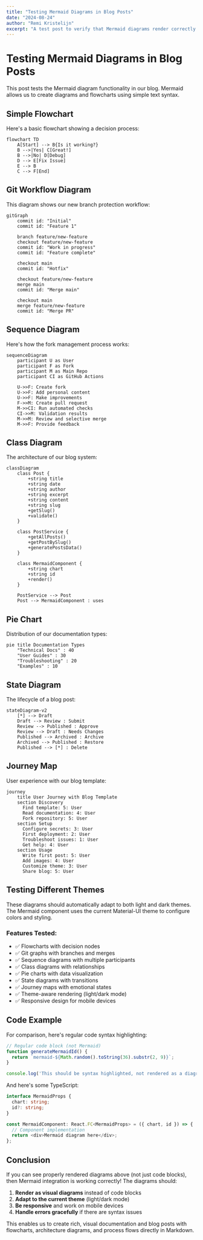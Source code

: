 ```yaml
---
title: "Testing Mermaid Diagrams in Blog Posts"
date: "2024-08-24"
author: "Remi Kristelijn"
excerpt: "A test post to verify that Mermaid diagrams render correctly in our blog posts with proper theme support."
---
```


# Testing Mermaid Diagrams in Blog Posts

This post tests the Mermaid diagram functionality in our blog. Mermaid allows us to create diagrams and flowcharts using simple text syntax.

## Simple Flowchart

Here's a basic flowchart showing a decision process:

```mermaid
flowchart TD
    A[Start] --> B{Is it working?}
    B -->|Yes| C[Great!]
    B -->|No| D[Debug]
    D --> E[Fix Issue]
    E --> B
    C --> F[End]
```

## Git Workflow Diagram

This diagram shows our new branch protection workflow:

```mermaid
gitGraph
    commit id: "Initial"
    commit id: "Feature 1"
    
    branch feature/new-feature
    checkout feature/new-feature
    commit id: "Work in progress"
    commit id: "Feature complete"
    
    checkout main
    commit id: "Hotfix"
    
    checkout feature/new-feature
    merge main
    commit id: "Merge main"
    
    checkout main
    merge feature/new-feature
    commit id: "Merge PR"
```

## Sequence Diagram

Here's how the fork management process works:

```mermaid
sequenceDiagram
    participant U as User
    participant F as Fork
    participant M as Main Repo
    participant CI as GitHub Actions
    
    U->>F: Create fork
    U->>F: Add personal content
    U->>F: Make improvements
    F->>M: Create pull request
    M->>CI: Run automated checks
    CI->>M: Validation results
    M->>M: Review and selective merge
    M->>F: Provide feedback
```

## Class Diagram

The architecture of our blog system:

```mermaid
classDiagram
    class Post {
        +string title
        +string date
        +string author
        +string excerpt
        +string content
        +string slug
        +getSlug()
        +validate()
    }
    
    class PostService {
        +getAllPosts()
        +getPostBySlug()
        +generatePostsData()
    }
    
    class MermaidComponent {
        +string chart
        +string id
        +render()
    }
    
    PostService --> Post
    Post --> MermaidComponent : uses
```

## Pie Chart

Distribution of our documentation types:

```mermaid
pie title Documentation Types
    "Technical Docs" : 40
    "User Guides" : 30
    "Troubleshooting" : 20
    "Examples" : 10
```

## State Diagram

The lifecycle of a blog post:

```mermaid
stateDiagram-v2
    [*] --> Draft
    Draft --> Review : Submit
    Review --> Published : Approve
    Review --> Draft : Needs Changes
    Published --> Archived : Archive
    Archived --> Published : Restore
    Published --> [*] : Delete
```

## Journey Map

User experience with our blog template:

```mermaid
journey
    title User Journey with Blog Template
    section Discovery
      Find template: 5: User
      Read documentation: 4: User
      Fork repository: 5: User
    section Setup
      Configure secrets: 3: User
      First deployment: 2: User
      Troubleshoot issues: 1: User
      Get help: 4: User
    section Usage
      Write first post: 5: User
      Add images: 4: User
      Customize theme: 3: User
      Share blog: 5: User
```

## Testing Different Themes

These diagrams should automatically adapt to both light and dark themes. The Mermaid component uses the current Material-UI theme to configure colors and styling.

### Features Tested:
- ✅ Flowcharts with decision nodes
- ✅ Git graphs with branches and merges
- ✅ Sequence diagrams with multiple participants
- ✅ Class diagrams with relationships
- ✅ Pie charts with data visualization
- ✅ State diagrams with transitions
- ✅ Journey maps with emotional states
- ✅ Theme-aware rendering (light/dark mode)
- ✅ Responsive design for mobile devices

## Code Example

For comparison, here's regular code syntax highlighting:

```javascript
// Regular code block (not Mermaid)
function generateMermaidId() {
  return `mermaid-${Math.random().toString(36).substr(2, 9)}`;
}

console.log('This should be syntax highlighted, not rendered as a diagram');
```

And here's some TypeScript:

```typescript
interface MermaidProps {
  chart: string;
  id?: string;
}

const MermaidComponent: React.FC<MermaidProps> = ({ chart, id }) => {
  // Component implementation
  return <div>Mermaid diagram here</div>;
};
```

## Conclusion

If you can see properly rendered diagrams above (not just code blocks), then Mermaid integration is working correctly! The diagrams should:

1. **Render as visual diagrams** instead of code blocks
2. **Adapt to the current theme** (light/dark mode)
3. **Be responsive** and work on mobile devices
4. **Handle errors gracefully** if there are syntax issues

This enables us to create rich, visual documentation and blog posts with flowcharts, architecture diagrams, and process flows directly in Markdown.
